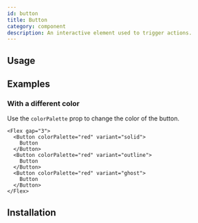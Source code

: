 ```yaml
---
id: button
title: Button
category: component
description: An interactive element used to trigger actions.
---
```



## Usage

<ComponentPreview />

## Examples

### With a different color

Use the `colorPalette` prop to change the color of the button.

```tsx live
<Flex gap="3">
  <Button colorPalette="red" variant="solid">
    Button
  </Button>
  <Button colorPalette="red" variant="outline">
    Button
  </Button>
  <Button colorPalette="red" variant="ghost">
    Button
  </Button>
</Flex>
```

## Installation

<InstallationGuide />
